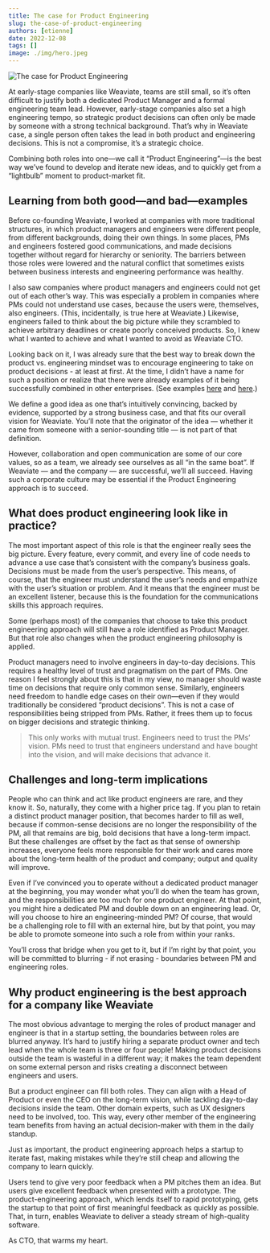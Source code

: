 ```yaml
---
title: The case for Product Engineering
slug: the-case-of-product-engineering
authors: [etienne]
date: 2022-12-08
tags: []
image: ./img/hero.jpeg
---
```

![The case for Product Engineering](./img/hero.jpeg)

<!-- truncate -->

At early-stage companies like Weaviate, teams are still small, so it’s often difficult to justify both a dedicated Product Manager and a formal engineering team lead. However, early-stage companies also set a high engineering tempo, so strategic product decisions can often only be made by someone with a strong technical background. That’s why in Weaviate case, a single person often takes the lead in both product and engineering decisions. This is not a compromise, it’s a strategic choice.

Combining both roles into one—we call it “Product Engineering”—is the best way we’ve found to develop and iterate new ideas, and to quickly get from a “lightbulb” moment to product-market fit.
 
## Learning from both good—and bad—examples
 
Before co-founding Weaviate, I worked at companies with more traditional structures, in which product managers and engineers were different people, from different backgrounds, doing their own things. In some places, PMs and engineers fostered good communications, and made decisions together without regard for hierarchy or seniority. The barriers between those roles were lowered and the natural conflict that sometimes exists between business interests and engineering performance was healthy.

I also saw companies where product managers and engineers could not get out of each other’s way. This was especially a problem in companies where PMs could not understand use cases, because the users were, themselves, also engineers. (This, incidentally, is true here at Weaviate.) Likewise, engineers failed to think about the big picture while they scrambled to achieve arbitrary deadlines or create poorly conceived products. So, I knew what I wanted to achieve and what I wanted to avoid as Weaviate CTO.
 
Looking back on it, I was already sure that the best way to break down the product vs. engineering mindset was to encourage engineering to take on product decisions - at least at first. At the time, I didn’t have a name for such a position or realize that there were already examples of it being successfully combined in other enterprises. (See examples [here](https://sherifmansour.medium.com/product-engineers-f424da766871) and [here](https://blog.pragmaticengineer.com/the-product-minded-engineer/).)
 
We define a good idea as one that’s intuitively convincing, backed by evidence, supported by a strong business case, and that fits our overall vision for Weaviate. You’ll note that the originator of the idea — whether it came from someone with a senior-sounding title — is not part of that definition.
 
However, collaboration and open communication are some of our core values, so as a team, we already see ourselves as all “in the same boat”. If Weaviate — and the company — are successful, we’ll all succeed. Having such a corporate culture may be essential if the Product Engineering approach is to succeed.
 
## What does product engineering look like in practice?
 
The most important aspect of this role is that the engineer really sees the big picture. Every feature, every commit, and every line of code needs to advance a use case that’s consistent with the company’s business goals. Decisions must be made from the user’s perspective. This means, of course, that the engineer must understand the user’s needs and empathize with the user’s situation or problem. And it means that the engineer must be an excellent listener, because this is the foundation for the communications skills this approach requires.
 
Some (perhaps most) of the companies that choose to take this product engineering approach will still have a role identified as Product Manager. But that role also changes when the product engineering philosophy is applied.
 
Product managers need to involve engineers in day-to-day decisions. This requires a healthy level of trust and pragmatism on the part of PMs. One reason I feel strongly about this is that in my view, no manager should waste time on decisions that require only common sense. Similarly, engineers need freedom to handle edge cases on their own—even if they would traditionally be considered “product decisions”. This is not a case of responsibilities being stripped from PMs. Rather, it frees them up to focus on bigger decisions and strategic thinking.

> This only works with mutual trust. Engineers need to trust the PMs’ vision. PMs need to trust that engineers understand and have bought into the vision, and will make decisions that advance it.
 
## Challenges and long-term implications
 
People who can think and act like product engineers are rare, and they know it. So, naturally, they come with a higher price tag. If you plan to retain a distinct product manager position, that becomes harder to fill as well, because if common-sense decisions are no longer the responsibility of the PM, all that remains are big, bold decisions that have a long-term impact. But these challenges are offset by the fact as that sense of ownership increases, everyone feels more responsible for their work and cares more about the long-term health of the product and company; output and quality will improve.
 
Even if I’ve convinced you to operate without a dedicated product manager at the beginning, you may wonder what you’ll do when the team has grown, and the responsibilities are too much for one product engineer. At that point, you might hire a dedicated PM and double down on an engineering lead. Or, will you choose to hire an engineering-minded PM? Of course, that would be a challenging role to fill with an external hire, but by that point, you may be able to promote someone into such a role from within your ranks.
 
You’ll cross that bridge when you get to it, but if I’m right by that point, you will be committed to blurring - if not erasing - boundaries between PM and engineering roles.

## Why product engineering is the best approach for a company like Weaviate
 
The most obvious advantage to merging the roles of product manager and engineer is that in a startup setting, the boundaries between roles are blurred anyway. It’s hard to justify hiring a separate product owner and tech lead when the whole team is three or four people! Making product decisions outside the team is wasteful in a different way; it makes the team dependent on some external person and risks creating a disconnect between engineers and users.
 
But a product engineer can fill both roles. They can align with a Head of Product or even the CEO on the long-term vision, while tackling day-to-day decisions inside the team. Other domain experts, such as UX designers need to be involved, too. This way, every other member of the engineering team benefits from having an actual decision-maker with them in the daily standup.

Just as important, the product engineering approach helps a startup to iterate fast, making mistakes while they’re still cheap and allowing the company to learn quickly.

Users tend to give very poor feedback when a PM pitches them an idea. But users give excellent feedback when presented with a prototype. The product-engineering approach, which lends itself to rapid prototyping, gets the startup to that point of first meaningful feedback as quickly as possible. That, in turn, enables Weaviate to deliver a steady stream of high-quality software.

As CTO, that warms my heart.